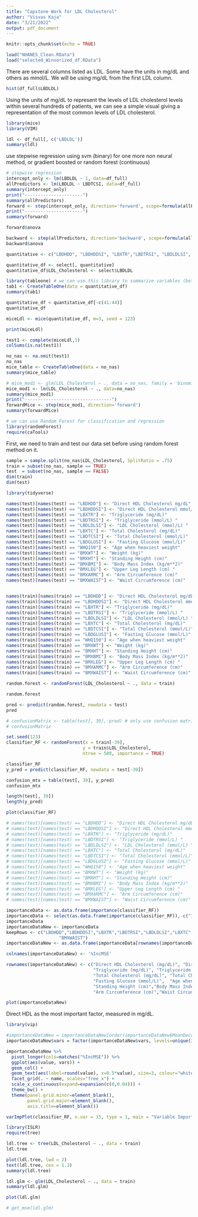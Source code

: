 ```yaml
---
title: "Capstone Work for LDL Cholesterol"
author: "Visvas Kaja"
date: "3/21/2022"
output: pdf_document
---
```


```r
knitr::opts_chunk$set(echo = TRUE)
```

```r
load("NHANES_Clean.RData")
load("selected_Winsorized_df.RData")
```

There are several columns listed as LDL. Some have the units in mg/dL and others as mmol/L. We will be using mg/dL from the first LDL column.
```r
hist(df_full$LBDLDL)
```
Using the units of mg/dL to represent the levels of LDL cholesterol levels within several hundreds of patients, we can see a simple visual giving a representation of the most common levels of LDL cholesterol.

```r
library(mice)
library(VIM)
```

```r
ldl <- df_full[, c('LBDLDL')]
summary(ldl)
```

use stepwise regression
using svm (binary) for one more non neural method, or gradient boosted or random forest (continuous)


```r
# stepwise regression
intercept_only <- lm(LBDLDL ~ 1, data=df_full)
allPredictors <- lm(LBDLDL ~ LBDTCSI, data=df_full)
summary(intercept_only)
print("----------------------")
summary(allPredictors)
forward <- step(intercept_only, direction='forward', scope=formula(allPredictors), trace=0)
print("----------------------")
summary(forward)

```

```r
forward$anova
```

```r
backward <- step(allPredictors, direction='backward', scope=formula(allPredictors), trace=0)
backward$anova
```

```r
quantitative <- c("LBDHDD", "LBDHDDSI", "LBXTR","LBDTRSI", "LBDLDLSI", "LBXTC"   , "LBDTCSI" , "LBXGLU"  , "LBDGLUSI" ,"CBD121"  , "CBD131"  ,"DBD900"  , "DBD905"  , "DBD910"  , "PAQ625"  , "PAD630"  , "PAQ670"  , "PAD675"  , "PAD680"  , "WHD010"  , "WHD020"  , "WHD050"  , "WHD110", "WHD120" ,  "WHD130"   ,"WHD140" ,  "WHQ150" ,  "BMXWT"  ,  "BMXHT"  ,  "BMXBMI" ,  "BMXLEG" ,  "BMXARML"  ,"BMXARMC",  "BMXWAIST", "BPD035"  ,"INDFMPIR", "WTINT2YR", "WTMEC2YR")

quantitative_df <- select[, quantitative]
quantitative_df$LDL_Cholesterol <- select$LBDLDL
```

```r
library(tableone) # we can use this library to summarize variables (both continuous and categorical)
tab1 <- CreateTableOne(data = quantitative_df)
summary(tab1)
```

```r
quantitative_df < quantitative_df[-c(41:44)]
quantitative_df
```

```r
miceLdl <- mice(quantitative_df, m=3, seed = 123)
```

```r
print(miceLdl)
```

```r
test1 <- complete(miceLdl,1)
colSums(is.na(test1))
```

```r
no_nas <- na.omit(test1)
no_nas
mice_table <- CreateTableOne(data = no_nas)
summary(mice_table)
```

```r
# mice_mod1 <- glm(LDL_Cholesterol ~ ., data = no_nas, family = 'binomial')
mice_mod1 <- lm(LDL_Cholesterol ~ ., data=no_nas)
summary(mice_mod1)
print("---------------------------------")
forwardMice <- step(mice_mod1, direction='forward')
summary(forwardMice)
```

```r
# we can use Random Forest for classification and regression
library(randomForest)
require(caTools)
```

First, we need to train and test our data set before using random forest method on it.
```r
sample = sample.split(no_nas$LDL_Cholesterol, SplitRatio = .75)
train = subset(no_nas, sample == TRUE)
test  = subset(no_nas, sample == FALSE)
dim(train)
dim(test)
```

```r
library(tidyverse)
```

```r
names(test)[names(test) == "LBDHDD"] <- "Direct HDL Cholesterol mg/dL"
names(test)[names(test) == "LBDHDDSI"] <- "Direct HDL Cholesterol mmol/L"
names(test)[names(test) == "LBXTR"] <- "Triglyceride (mg/dL)"
names(test)[names(test) == "LBDTRSI"] <- "Triglyceride (mmol/L) "
names(test)[names(test) == "LBDLDLSI"] <- "LDL Cholesterol (mmol/L) "
names(test)[names(test) == "LBXTC"] <- "Total Cholesterol (mg/dL)"
names(test)[names(test) == "LBDTCSI"] <- "Total Cholesterol (mmol/L)"
names(test)[names(test) == "LBDGLUSI"] <- "Fasting Glucose (mmol/L)"
names(test)[names(test) == "WHQ150"] <- "Age when heaviest weight"
names(test)[names(test) == "BMXWT"] <- "Weight (kg)"
names(test)[names(test) == "BMXHT"] <- "Standing Height (cm)"
names(test)[names(test) == "BMXBMI"] <- "Body Mass Index (kg/m**2)"
names(test)[names(test) == "BMXLEG"] <- "Upper Leg Length (cm) "
names(test)[names(test) == "BMXARMC"] <- "Arm Circumference (cm)"
names(test)[names(test) == "BMXWAIST"] <- "Waist Circumference (cm)"


names(train)[names(train) == "LBDHDD"] <- "Direct HDL Cholesterol mg/dL"
names(train)[names(train) == "LBDHDDSI"] <- "Direct HDL Cholesterol mmol/L"
names(train)[names(train) == "LBXTR"] <- "Triglyceride (mg/dL)"
names(train)[names(train) == "LBDTRSI"] <- "Triglyceride (mmol/L) "
names(train)[names(train) == "LBDLDLSI"] <- "LDL Cholesterol (mmol/L) "
names(train)[names(train) == "LBXTC"] <- "Total Cholesterol (mg/dL)"
names(train)[names(train) == "LBDTCSI"] <- "Total Cholesterol (mmol/L)"
names(train)[names(train) == "LBDGLUSI"] <- "Fasting Glucose (mmol/L)"
names(train)[names(train) == "WHQ150"] <- "Age when heaviest weight"
names(train)[names(train) == "BMXWT"] <- "Weight (kg)"
names(train)[names(train) == "BMXHT"] <- "Standing Height (cm)"
names(train)[names(train) == "BMXBMI"] <- "Body Mass Index (kg/m**2)"
names(train)[names(train) == "BMXLEG"] <- "Upper Leg Length (cm) "
names(train)[names(train) == "BMXARMC"] <- "Arm Circumference (cm)"
names(train)[names(train) == "BMXWAIST"] <- "Waist Circumference (cm)"

```


```r
random.forest <- randomForest(LDL_Cholesterol ~ ., data = train)
```

```r
random.forest
```

```r
pred <- predict(random.forest, newdata = test)
pred
```

```r
# confusionMatrix <- table(test[, 39], pred) # only use confusion matrix if it is classification
# confusionMatrix
```


```r
set.seed(123)
classifier_RF <- randomForest(x = train[-39],
                             y = train$LDL_Cholesterol,
                             ntree = 500, importance = TRUE)
```

```r
classifier_RF
y_pred = predict(classifier_RF, newdata = test[-39])
```

```r
confusion_mtx = table(test[, 39], y_pred)
confusion_mtx
```

```r
length(test[, 39]) 
length(y_pred)
```

```r
plot(classifier_RF)
```

```r
# names(test)[names(test) == "LBDHDD"] <- "Direct HDL Cholesterol mg/dL"
# names(test)[names(test) == "LBDHDDSI"] <- "Direct HDL Cholesterol mmol/L"
# names(test)[names(test) == "LBXTR"] <- "Triglyceride (mg/dL)"
# names(test)[names(test) == "LBDTRSI"] <- "Triglyceride (mmol/L) "
# names(test)[names(test) == "LBDLDLSI"] <- "LDL Cholesterol (mmol/L) "
# names(test)[names(test) == "LBXTC"] <- "Total Cholesterol (mg/dL)"
# names(test)[names(test) == "LBDTCSI"] <- "Total Cholesterol (mmol/L)"
# names(test)[names(test) == "LBDGLUSI"] <- "Fasting Glucose (mmol/L)"
# names(test)[names(test) == "WHQ150"] <- "Age when heaviest weight"
# names(test)[names(test) == "BMXWT"] <- "Weight (kg)"
# names(test)[names(test) == "BMXHT"] <- "Standing Height (cm)"
# names(test)[names(test) == "BMXBMI"] <- "Body Mass Index (kg/m**2)"
# names(test)[names(test) == "BMXLEG"] <- "Upper Leg Length (cm) "
# names(test)[names(test) == "BMXARMC"] <- "Arm Circumference (cm)"
# names(test)[names(test) == "BMXWAIST"] <- "Waist Circumference (cm)"

importanceData <- as.data.frame(importance(classifier_RF))
importanceData <- select(as.data.frame(importance(classifier_RF)),-c("IncNodePurity"))
importanceData
importanceDataNew <- importanceData
keepRows <- c("LBDHDD","LBDHDDSI","LBXTR","LBDTRSI","LBDLDLSI","LBXTC","LBDTCSI","LBDGLUSI","WHQ150","BMXWT","BMXHT","BMXBMI","BMXLEG","BMXARMC",
                    "BMXWAIST")
importanceDataNew <- as.data.frame(importanceData[rownames(importanceData) %in% keepRows, ])

colnames(importanceDataNew) <- '%IncMSE'

rownames(importanceDataNew) <- c("Direct HDL Cholesterol (mg/dL)", "Direct HDL Cholesterol mmol/L",
                                 "Triglyceride (mg/dL)", "Triglyceride (mmol/L) ",  "LDL Cholesterol (mmol/L)",
                                 "Total Cholesterol (mg/dL)", "Total Cholesterol (mmol/L)",
                                 "Fasting Glucose (mmol/L)",  "Age when heaviest weight", "Weight (kg)",
                                 "Standing Height (cm)","Body Mass Index (kg/m**2)","Upper Leg Length (cm)",
                                 "Arm Circumference (cm)","Waist Circumference (cm)")
```
```r
plot(importanceDataNew)
```



Direct HDL as the most important factor, measured in mg/dL.
```r
library(vip)
```

```r
#importanceDataNew = importanceDataNew[order(importanceDataNew$MeanDecreaseAccuracy),]
importanceDataNew$vars = factor(importanceDataNew$vars, levels=unique(importanceDataNew$vars))
```


```r
importanceDataNew %>% 
  pivot_longer(cols=matches("%IncMSE")) %>% 
  ggplot(aes(value, vars)) +
  geom_col() +
  geom_text(aes(label=round(value), x=0.5*value), size=3, colour="white") +
  facet_grid(. ~ name, scales="free_x") +
  scale_x_continuous(expand=expansion(c(0,0.04))) +
  theme_bw() +
  theme(panel.grid.minor=element_blank(),
        panel.grid.major=element_blank(),
        axis.title=element_blank())
```



```r
varImpPlot(classifier_RF, n.var = 15, type = 1, main = "Variable Importance Using Random Forest")
```


```r
library(ISLR)
require(tree)
```


```r
ldl.tree <- tree(LDL_Cholesterol ~ ., data = train)
ldl.tree
```


```r
plot(ldl.tree, lwd = 2)
text(ldl.tree, cex = 1.3)
summary(ldl.tree)
```
```r
ldl.glm <- glm(LDL_Cholesterol ~ ., data = train)
summary(ldl.glm)
```

```r
plot(ldl.glm)
```

```r
# get_mse(ldl.glm)
```




